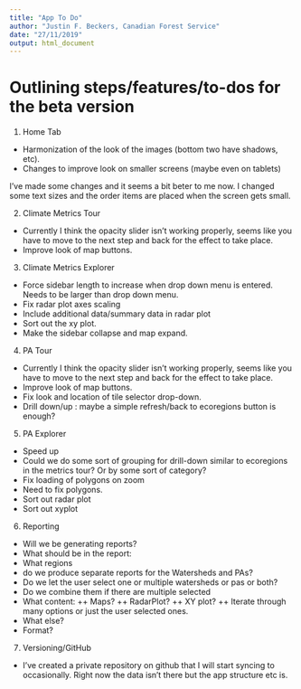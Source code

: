 ```yaml
---
title: "App To Do"
author: "Justin F. Beckers, Canadian Forest Service"
date: "27/11/2019"
output: html_document
---
```


# Outlining steps/features/to-dos for the beta version
1.	Home Tab
+	Harmonization of the look of the images (bottom two have shadows, etc).
+	Changes to improve look on smaller screens (maybe even on tablets)

I've made some changes and it seems a bit beter to me now. I changed some text sizes and the order items are placed when the screen gets small.
    
	
2.	Climate Metrics Tour
+	Currently I think the opacity slider isn’t working properly, seems like you have to move to the next step and back for the effect to take place.
+	Improve look of map buttons.
3.	Climate Metrics Explorer
+	Force sidebar length to increase when drop down menu is entered.  Needs to be larger than drop down menu.
+ Fix radar plot axes scaling
+ Include additional data/summary data in radar plot
+ Sort out the xy plot.
+ Make the sidebar collapse and map expand.

4.	PA Tour
+ Currently I think the opacity slider isn’t working properly, seems like you have to move to the next step and back for the effect to take place.
+ Improve look of map buttons.
+ Fix look and location of tile selector drop-down.
+ Drill down/up : maybe a simple refresh/back to ecoregions button is enough?

5.	PA Explorer
+ Speed up
+ Could we do some sort of grouping for drill-down similar to ecoregions in the metrics tour? Or by some sort of category?
+ Fix loading of polygons on zoom
+ Need to fix polygons. 
+ Sort out radar plot
+ Sort out xyplot

6.	Reporting
+ Will we be generating reports?
+ What should be in the report: 
+ What regions
+	do we produce separate reports for the Watersheds and PAs? 
+	Do we let the user select one or multiple watersheds or pas or both? 
+ Do we combine them if there are multiple selected
+	What content:
++	Maps?
++	RadarPlot?
++	XY plot?
++	Iterate through many options or just the user selected ones.
+	What else?
+	Format?
                
7.	Versioning/GitHub
+ I've created a private repository on github that I will start syncing to occasionally. Right now the data isn't there but the app structure etc is.

